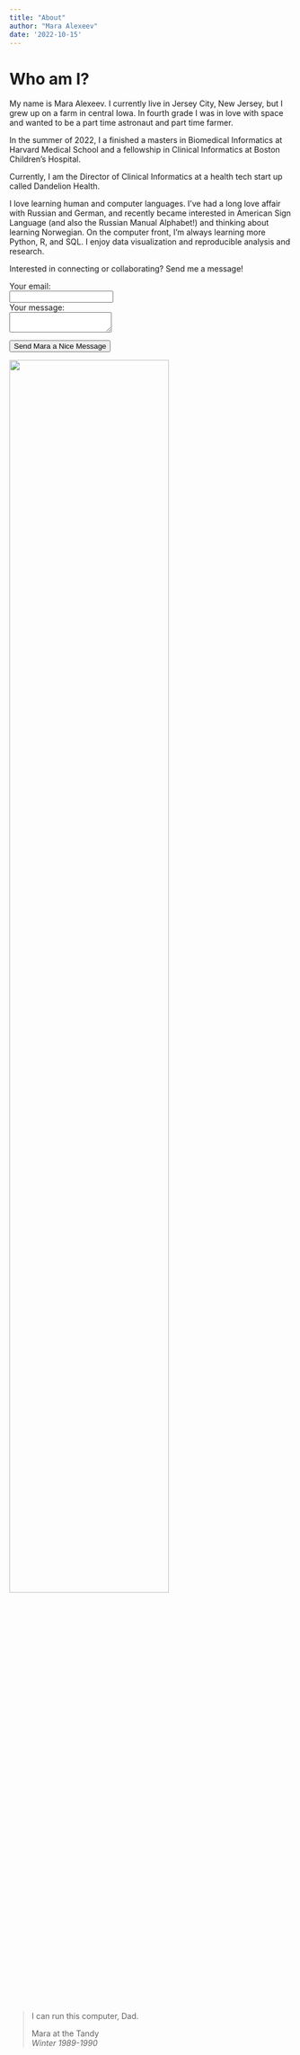```yaml
---
title: "About"
author: "Mara Alexeev"
date: '2022-10-15'
---
```


# Who am I?

My name is Mara Alexeev. I currently live in Jersey City, New Jersey, but I grew up on a farm in central Iowa. In fourth grade I was in love with space and wanted to be a part time astronaut and part time farmer.

In the summer of 2022, I a finished a masters in Biomedical Informatics at Harvard Medical School and a fellowship in Clinical Informatics at Boston Children's Hospital. 

Currently, I am the Director of Clinical Informatics at a health tech start up called Dandelion Health.

I love learning human and computer languages. I’ve had a long love affair with Russian and German, and recently became interested in American Sign Language (and also the Russian Manual Alphabet!) and thinking about learning Norwegian. On the computer front, I’m always learning more  Python, R, and SQL. I enjoy data visualization and reproducible analysis and research.

Interested in connecting or collaborating? Send me a message!

<form
  action="https://formspree.io/f/meqpvabl"
  method="POST"
>
  <label>
    Your email:
    <br>
    <input type="text" name="_replyto">
  </label>
  <br>
  <label>
    Your message:
    <br>
    <textarea name="message"></textarea>
  </label>

  <button type="submit">Send Mara a Nice Message</button>
</form>

![](./content/MaraAtTheTandy.jpg){width=75% height=75%}


>I can run this computer, Dad.
>
>Mara at the Tandy  
>*Winter 1989-1990*